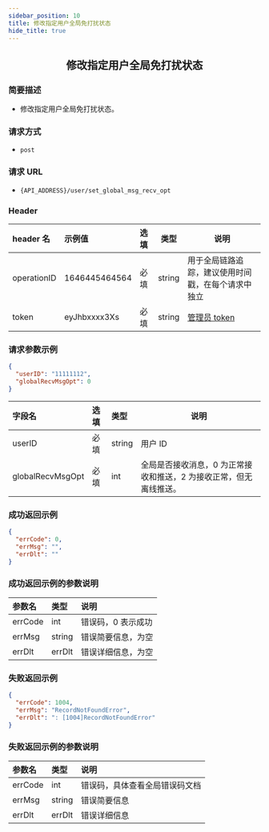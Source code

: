 ```yaml
---
sidebar_position: 10
title: 修改指定用户全局免打扰状态
hide_title: true
---
```


<center>

## 修改指定用户全局免打扰状态

</center>

### 简要描述

- 修改指定用户全局免打扰状态。

### 请求方式

- `post`

### 请求 URL

- `{API_ADDRESS}/user/set_global_msg_recv_opt`

### Header

| header 名   | 示例值        | 选填 | 类型   | 说明                         |
| :---------- | :------------ | :--- | ------ | ---------------------------- |
| operationID | 1646445464564 | 必填 | string | 用于全局链路追踪，建议使用时间戳，在每个请求中独立 |
| token       | eyJhbxxxx3Xs  | 必填 | string | [管理员 token](docs/restapi/apis/authenticationManagement/getAdminToken.mdx)                 |

### 请求参数示例

```json
{
  "userID": "11111112",
  "globalRecvMsgOpt": 0
}
```

| 字段名           | 选填 | 类型   | 说明                                                               |
| :--------------- | :--- | :----- | ------------------------------------------------------------------ |
| userID           | 必填 | string | 用户 ID                                                            |
| globalRecvMsgOpt | 必填 | int    | 全局是否接收消息，0 为正常接收和推送，2 为接收正常，但无离线推送。 |

### 成功返回示例

```json
{
  "errCode": 0,
  "errMsg": "",
  "errDlt": ""
}
```

### 成功返回示例的参数说明

| 参数名  | 类型   | 说明                         |
| :------ | :----- | :--------------------------- |
| errCode | int    | 错误码，0 表示成功            |
| errMsg  | string | 错误简要信息，为空    |
| errDlt  | errDlt | 错误详细信息，为空    |


### 失败返回示例

```json
{
  "errCode": 1004,
  "errMsg": "RecordNotFoundError",
  "errDlt": ": [1004]RecordNotFoundError"
}
```

### 失败返回示例的参数说明

| 参数名  | 类型   | 说明                          |
| :------ | :----- | :---------------------------- |
| errCode | int    | 错误码，具体查看全局错误码文档 |
| errMsg  | string | 错误简要信息                  |
| errDlt  | errDlt | 错误详细信息                  |
